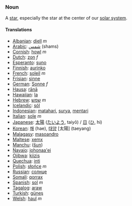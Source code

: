 ===Noun===

A [[star]], especially the star at the center of our [[solar system]].

====Translations====

*[[Albanian]]: [[diell]] ''m''
*[[Arabic]]: [[شمس]] (shams)
*[[Cornish]]: [[howl]] ''m''
*[[Dutch]]: [[zon]] ''f''
*[[Esperanto]]: [[suno]]
*[[Finnish]]: [[aurinko]]
*[[French]]: [[soleil]] ''m''
*[[Frisian]]: [[sinne]]
*[[German]]: [[Sonne]] ''f''
*[[Hausa]]: [[rānā]]
*[[Hawaiian]]: [[la]]
*[[Hebrew]]: [[שמש]] ''m''
*[[Icelandic]]: [[sól]]
*[[Indonesian]]: [[matahari]], [[surya]], [[mentari]]
*[[Italian]]: [[sole]] ''m''
*[[Japanese]]: [[太陽]] ([[たいよう]], taiyō) / [[日]] ([[ひ]], hi)
*[[Korean]]: [[해]] (hae), [[태양]] [太陽] (taeyang)
*[[Malagasy]]: [[masoandro]]
*[[Maltese]]: [[xemx]]
*[[Manchu]]: ([[šun]])
*[[Navajo]]: [[johonaa'ei]]
*[[Ojibwa]]: [[kiizis]]
*[[Quechua]]: [[inti]]
*[[Polish]]: [[słońce]] ''m''
*[[Russian]]: [[солнце]]
*[[Somali]]: [[qorrax]]
*[[Spanish]]: [[sol]] ''m''
*[[Tagalog]]: [[araw]]
*[[Turkish]]: [[güneş]]
*[[Welsh]]: [[haul]] ''m''